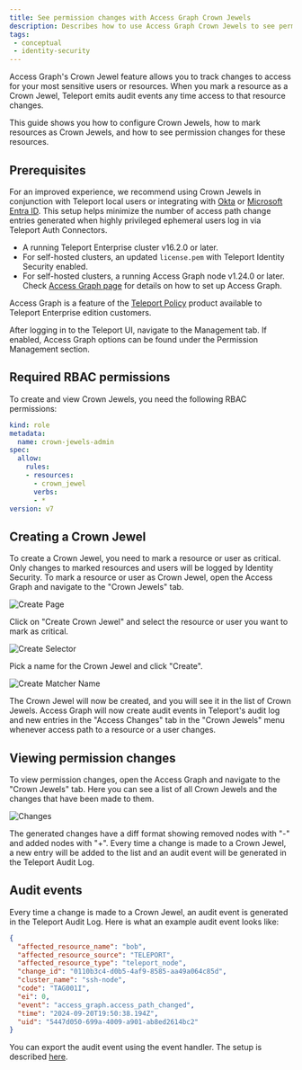 ```yaml
---
title: See permission changes with Access Graph Crown Jewels
description: Describes how to use Access Graph Crown Jewels to see permission changes in Teleport.
tags:
 - conceptual
 - identity-security
---
```


Access Graph's Crown Jewel feature allows you to track changes to access for
your most sensitive users or resources. When you mark a resource as a Crown
Jewel, Teleport emits audit events any time access to that resource changes.

This guide shows you how to configure Crown Jewels, how to mark resources as
Crown Jewels, and how to see permission changes for these resources.

## Prerequisites

<Admonition type="tip">

For an improved experience, we recommend using Crown Jewels in conjunction with Teleport local users or integrating with
[Okta](../enroll-resources/application-access/okta/okta.mdx) or [Microsoft Entra ID](./integrations/entra-id.mdx).
This setup helps minimize the number of access path change entries generated when highly privileged ephemeral users
log in via Teleport Auth Connectors.

</Admonition>

- A running Teleport Enterprise cluster v16.2.0 or later.
- For self-hosted clusters, an updated `license.pem` with Teleport Identity Security enabled.
- For self-hosted clusters, a running Access Graph node v1.24.0 or later.
Check [Access Graph page](teleport-policy.mdx) for details on
how to set up Access Graph.

Access Graph is a feature of the [Teleport Policy](https://goteleport.com/platform/policy/) product
available to Teleport Enterprise edition customers.

After logging in to the Teleport UI, navigate to the Management tab. If enabled, Access Graph options can be found
under the Permission Management section.

## Required RBAC permissions

To create and view Crown Jewels, you need the following RBAC permissions:

```yaml
kind: role
metadata:
  name: crown-jewels-admin
spec:
  allow:
    rules:
    - resources:
      - crown_jewel
      verbs:
      - *
version: v7
```

## Creating a Crown Jewel

To create a Crown Jewel, you need to mark a resource or user as critical. Only changes to marked resources
and users will be logged by Identity Security.
To mark a resource or user as Crown Jewel, open the Access Graph and navigate to the "Crown Jewels" tab.

![Create Page](../../img/access-graph/crown-jewels/create-page.webp)

Click on "Create Crown Jewel" and select the resource or user you want to mark as critical.

![Create Selector](../../img/access-graph/crown-jewels/create-selector.webp)

Pick a name for the Crown Jewel and click "Create".

![Create Matcher Name](../../img/access-graph/crown-jewels/create-matcher-name.webp)

The Crown Jewel will now be created, and you will see it in the list of Crown Jewels. Access Graph will now create
audit events in Teleport's audit log and new entries in the "Access Changes" tab in the "Crown Jewels" menu whenever
access path to a resource or a user changes.

## Viewing permission changes

To view permission changes, open the Access Graph and navigate to the "Crown Jewels" tab.
Here you can see a list of all Crown Jewels and the changes that have been made to them.

![Changes](../../img/access-graph/crown-jewels/changes.webp)

The generated changes have a diff format showing removed nodes with "-" and added nodes with "+".
Every time a change is made to a Crown Jewel, a new entry will be added to the list and an audit event
will be generated in the Teleport Audit Log.

## Audit events

Every time a change is made to a Crown Jewel, an audit event is generated in the Teleport Audit Log.
Here is what an example audit event looks like:

```json
{
  "affected_resource_name": "bob",
  "affected_resource_source": "TELEPORT",
  "affected_resource_type": "teleport_node",
  "change_id": "0110b3c4-d0b5-4af9-8585-aa49a064c85d",
  "cluster_name": "ssh-node",
  "code": "TAG001I",
  "ei": 0,
  "event": "access_graph.access_path_changed",
  "time": "2024-09-20T19:50:38.194Z",
  "uid": "5447d050-699a-4009-a901-ab8ed2614bc2"
}
```

You can export the audit event using the event handler.
The setup is described [here](../zero-trust-access/export-audit-events/export-audit-events.mdx).
